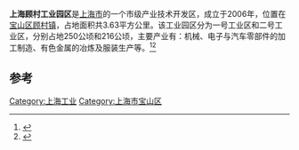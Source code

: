 '''上海顾村工业园区'''是[[上海市|上海市]]的一个市级产业技术开发区，成立于2006年，位置在[[宝山区_(上海市)|宝山区]][[顾村镇|顾村镇]]，占地面积共3.63平方公里。该工业园区分为一号工业区和二号工业区，分别占地250公顷和216公顷，主要产业有：机械、电子与汽车零部件的加工制造、有色金属的冶炼及服装生产等。<ref>{{cite news|url=http://www.shanghai.gov.cn/shanghai/node2314/node2318/node9364/node23129/node27095/index.html|title=上海顾村工业园区|publisher=中国上海|accessdate=2014-07-16|archive-date=2014-04-07|archive-url=https://web.archive.org/web/20140407042634/http://www.shanghai.gov.cn/shanghai/node2314/node2318/node9364/node23129/node27095/index.html|dead-url=no}}</ref><ref>{{cite news|url=http://www.itripsh.gov.cn/itripsh/shangwukaocha/2010/0408/346.html|title=上海顾村工业园区|publisher=上海工业旅游|date=2010-04-08|deadurl=yes|archiveurl=https://web.archive.org/web/20140722100612/http://www.itripsh.gov.cn/itripsh/shangwukaocha/2010/0408/346.html|archivedate=2014-07-22|accessdate=2014-07-16}}</ref>

==参考==
{{reflist|1}}

[[Category:上海工业|Category:上海工业]]
[[Category:上海市宝山区|Category:上海市宝山区]]